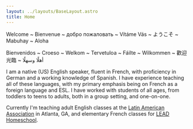 ```yaml
---
layout: ../layouts/BaseLayout.astro
title: Home
---
```


<HeaderBlock/>

<div class="mx-auto text-center border-gray-500 border-2
            bg-color-standout-background-feature w-fit
            px-4 py-2 mb-4">
    <p>
        <span class="text-nowrap">Welcome</span> ~
        <span class="text-nowrap">Bienvenue</span> ~
        <span class="text-nowrap">добро пожаловать</span> ~
        <span class="text-nowrap">Vítáme Vás</span> ~
        <span class="text-nowrap">ようこそ</span> ~
        <span class="text-nowrap">Mabuhay</span> ~
        <span class="text-nowrap">Aloha</span>
    </p>
    <p>
        <span class="text-nowrap">Bienvenidos</span> ~
        <span class="text-nowrap">Croeso</span> ~
        <span class="text-nowrap">Welkom</span> ~
        <span class="text-nowrap">Tervetuloa</span> ~
        <span class="text-nowrap">Fáilte</span> ~
        <span class="text-nowrap">Wilkommen</span> ~
        <span class="text-nowrap">歡迎光臨</span> ~
        <span class="text-nowrap">أهلًا وسهلًا</span>
    </p>
</div>

I am a native (US) English speaker, fluent in French, with proficiency in German and a working knowledge of Spanish.
I have experience teaching all of these languages,  with my primary emphasis being on French as a foreign language
and ESL.  I have worked with students of all ages, from toddlers to teens to adults, both in a group setting, and
one-on-one.

Currently I'm teaching adult English classes at the [Latin American Association](https://thelaa.org/) in Atlanta, GA,
and elementary French classes for [LEAD Homeschool](https://www.leadhomeschool.org/).

